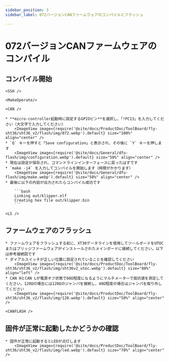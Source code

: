 ```yaml
---
sidebar_position: 3
sidebar_label: 072バージョンCANファームウェアのコンパイルとフラッシュ

---
```




# 072バージョンCANファームウェアのコンパイル

## コンパイル開始

    <SSH />

    <MakeOperate/>

    <CAN />

    * **micro-controller起動時に設定するGPIOピン**を選択し、「!PC13」を入力してください（大文字で入力してください）
        <ImageView image={require('@site/docs/ProductDoc/ToolBoard/fly-sht36/sht36_v2/flash/img/072.webp').default} size="100%" align="center" />
    * `Q` キーを押すと「Save configuration」と表示され、その後に `Y` キーを押します
        <ImageView image={require('@site/docs/General/dfu-flash/img/configuration.webp').default} size="50%" align="center" />
    * 現在は設定が保存され、コマンドラインインターフェースに戻ったはずです
    * `make -j4` を入力してコンパイルを開始します（時間がかかります）
        <ImageView image={require('@site/docs/General/dfu-flash/img/make.webp').default} size="50%" align="center" />
    * 最後に以下の内容が出力されたらコンパイル成功です

        ```bash
        Linking out/klipper.elf
        Creating hex file out/klipper.bin
        ```

    <LS />


## ファームウェアのフラッシュ

    * ファームウェアをフラッシュする前に、XT30データラインを使用してツールボードをUTOCまたはブリッジファームウェアがインストールされたメインボードに接続してください。以下は参考接続図です
    * ダイアルスイッチが正しい位置に設定されていることを確認してください
        <ImageView image={require('@site/docs/ProductDoc/ToolBoard/fly-sht36/sht36_v2/flash/img/sht36v2_utoc.webp').default} size="80%" align="left" />
    * CAN HとCAN Lが電源オフ状態で60Ω程度になるようにマルチメーターで抵抗値を測定してください。120Ωの場合には120Ωのジャンパを接続し、40Ω程度の場合はジャンパを取り外してください
        <ImageView image={require('@site/docs/ProductDoc/ToolBoard/fly-sht36/sht36_v2/flash/img/120.webp').default} size="50%" align="center" />

    <CANFLASH />

## 固件が正常に起動したかどうかの確認

    * 固件が正常に起動するとLEDが点灯します
        <ImageView image={require('@site/docs/ProductDoc/ToolBoard/fly-sht36/sht36_v2/flash/img/led.webp').default} size="70%" align="center" />

